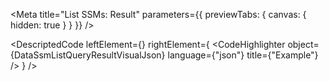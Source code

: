 
<Meta title="List SSMs: Result" parameters={{ previewTabs: { canvas: { hidden: true } } }} />

<DescriptedCode
  leftElement={<DataSsmListQueryResultDesc />}
  rightElement={
    <CodeHighlighter
      object={DataSsmListQueryResultVisualJson}
      language={"json"}
      title={"Example"}
    />
  }
/>
